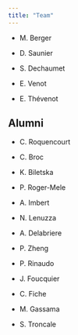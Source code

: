 ```yaml
---
title: "Team"
---
```


-   M. Berger

-   D. Saunier

-   S. Dechaumet

-   E. Venot

-   E. Thévenot

## **Alumni**

-   C. Roquencourt

-   C. Broc

-   K. Biletska

-   P. Roger-Mele

-   A. Imbert

-   N. Lenuzza

-   A. Delabriere

-   P. Zheng

-   P. Rinaudo

-   J. Foucquier

-   C. Fiche

-   M. Gassama

-   S. Troncale
